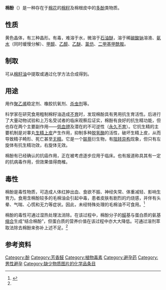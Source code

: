 {{medical}}
{{Chembox
| NameEn = Gossypol
| ImageFile = Gossypol.svg
| ImageSize = 240px
| ImageName = 棉酚的化学结构
| ImageFile1 = Gossypol_(structure).png
| ImageSize1 = 220px
| ImageName1 = 棉酚的球棍模型
| IUPACName = 2,2′-bis-(8-Formyl-1,6,7-trihydroxy-5-isopropyl-3-methylnaphthalene)
| OtherNames =
| Section1 = {{Chembox Identifiers
| CASNo = 303-45-7
| CASNo_Ref = {{cascite|correct|CAS}}
|  PubChem  =  3503
|  SMILES  =  CC(C)c2c1cc(C)c(c(c4O)c(C)cc3c4c(C=O) c(O)c(O)c3C(C)C)c(O)c1c(C=O)c(O)c2O
|  InChI  =  1/C30H30O8/c1-11(2)19-15-7-<br/>13(5)21(27(35)23(15)17(9-<br/>31)25(33)29(19)37)22-<br/>14(6)8-16-20(12(3)4)30(38)<br/>26(34)18(10-32)24(16)<br/>28(22)36/h7-12,33-38H,1-6H3
|  IUPHAR_ligand  =  4204
|  ChemSpiderID_Ref  = {{chemspidercite|correct|chemspider}}|  ChemSpiderID  =  3383
|  InChIKey  =  QBKSWRVVCFFDOT-UHFFFAOYAH
|  ChEMBL_Ref  = {{ebicite|correct|EBI}}|  ChEMBL  =  51483
|  StdInChI_Ref  = {{stdinchicite|correct|chemspider}}|  StdInChI  =  1S/C30H30O8/c1-11(2)19-15-7-13(5)21(27(35)23(15)17(9-31)25(33)29(19)37)22-14(6)8-16-20(12(3)4)30(38)26(34)18(10-32)24(16)28(22)36/h7-12,33-38H,1-6H3
|  StdInChIKey_Ref  = {{stdinchicite|correct|chemspider}}|  StdInChIKey  =  QBKSWRVVCFFDOT-UHFFFAOYSA-N
|  KEGG_Ref  = {{keggcite|changed|kegg}}|  KEGG  =  C07667
|  UNII_Ref  = {{fdacite|correct|FDA}}|  UNII  =  KAV15B369O
}}
| Section2 = {{Chembox Properties
| Formula = C<sub>30</sub>H<sub>30</sub>O<sub>8</sub>
| MolarMass = 518.563 
| Appearance = 棕色固体
| Density =
| MeltingPt =177～182 °C (分解)
| BoilingPt =
| Solubility =
 }}
| Section3 = {{Chembox Hazards
| MainHazards =
| FlashPt =
| Autoignition =
| EUHazardSymbol = {{Chembox EUHazardSymbol|Xn}}
| RPhrases = {{R22}}, {{R40}}
| SPhrases = {{S22}}, {{S36}}
| LD50 = 2315 mg/kg (大鼠经口)<ref>{{cite web|url=http://www.sigmaaldrich.com/catalog/search/ProductDetail/SIGMA/G8761|title=Gossypol from cotton seeds|accessdate=2009-09-06|archive-date=2008-09-07|archive-url=https://web.archive.org/web/20080907061134/http://www.sigmaaldrich.com/catalog/search/ProductDetail/SIGMA/G8761|dead-url=no}}</ref>
 }}
}}

'''棉酚'''（{{lang-en|Gossypol}}）是一种存在于[[棉花|棉花]]的[[棉籽|棉籽]]及棉根皮中的[[多酚|多酚]]类物质。

==性质==
黄色晶体，有三种晶形。有毒，难溶于水，微溶于[[石油醚|石油醚]]，溶于稀[[碳酸钠|碳酸钠]]溶液、[[氨水|氨水]]（同时缓慢分解）、[[甲醇|甲醇]]、[[乙醇|乙醇]]、[[乙醚|乙醚]]、[[氯仿|氯仿]]、[[二甲基甲酰胺|二甲基甲酰胺]]。

==制取==
可从[[棉籽油|棉籽油]]中提取或通过化学方法合成得到。

==用途==
用作[[聚乙烯|聚乙烯]]稳定剂、橡胶抗氧剂、[[杀虫剂|杀虫剂]]等。

科学家在研究食用粗制棉籽油造成[[不育|不育]]时，发现棉酚具有男用抗生育活性。后进行了大量动物试验和上万名受试者的临床观察后证实，棉酚有良好的抗生精功能，但也存在两个主要副作用——[[低血钾|低血钾]]及潜在的不可逆性（[[绝育|永久不育]]）。它抗生精的主要机制是对睾丸[[生精上皮|生精上皮]]产生作用，抑制多种[[脱氢酶|脱氢酶]]的活性，破坏生精上皮，从而导致精子畸形、死亡甚至[[无精|无精]]。它是一个[[联萘|联萘]]衍生物，有[[阻转异构|阻转异构]]现象，但只有左旋体有抗生精功效，右旋体无效。

棉酚有已经确认的抗癌作用，正在被考虑逐步应用于临床。也有报道称具其有一定的抗病毒作用，但效果值得商榷。

==毒性==
棉酚是毒性物质，可造成人体红肿出血、食欲不振、神经失常、体重减轻、影响生育力。食用含棉酚较多的毛棉油会引起中毒，患者皮肤有剧烈的灼烧感，并伴有头晕、气喘、心慌和无力等症状。因此，未经特殊处理的毛棉油不可食用。<ref name="食品化学">{{cite book|title=食品化学|url=https://archive.org/details/shipinhuaxue0000unse|author=夏延斌主编|publisher=中国轻工业出版社|location=北京|isbn=7-5019-3153-4|pages=[https://archive.org/details/shipinhuaxue0000unse/page/383 383]|date=2001年6月}}</ref>

棉酚的毒性可通过湿热处理法消除。在该过程中，棉酚分子的[[醛|醛]]基与蛋白质的氨基[[缩合|缩合]]生成“结合棉酚”，但蛋白质的营养价值在该过程中亦大大降低。可通过溶剂萃取法除去棉酚来弥补上述不足。<ref name="食品化学" />

==参考资料==
{{reflist}}

[[Category:酚|Category:酚]]
[[Category:芳香醛|Category:芳香醛]]
[[Category:植物毒素|Category:植物毒素]]
[[Category:避孕药|Category:避孕药]]
[[Category:男性避孕|Category:男性避孕]]
[[Category:缺少物质图片的化学品条目|Category:缺少物质图片的化学品条目]]